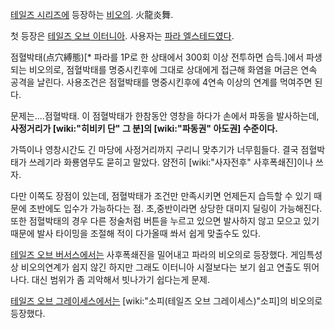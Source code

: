 [[테일즈 시리즈]]에 등장하는 [[비오의]]. 火龍炎舞.

첫 등장은 [[테일즈 오브 이터니아]]. 사용자는 [[파라 엘스테드]]였다.

점혈박태(点穴縛態)[* 파라를 1P로 한 상태에서 300회 이상 전투하면 습득.]에서 파생되는 비오의로, 점혈박태를 명중시킨후에 그대로 상대에게 접근해 화염을 머금은 연속 공격을 날린다. 사용조건은 점혈박태를 명중시킨후에 4연속 이상의 연계를 먹여주면 된다.

문제는....점혈박태. 이 점혈박태가 한참동안 영창을 하다가 손에서 파동을 발사하는데, '''사정거리가 [wiki:"히비키 단" 그 분]의 [wiki:"파동권" 아도권] 수준이다.'''

가뜩이나 영창시간도 긴 마당에 사정거리까지 구리니 맞추기가 너무힘들다. 결국 점혈박태가 쓰레기라 화룡염무도 묻히고 말았다. 얌전히 [wiki:"사자전후" 사후폭쇄진]이나 쓰자.

다만 이쪽도 장점이 있는데, 점혈박태가 조건만 만족시키면 언제든지 습득할 수 있기 때문에 초반에도 입수가 가능하다는 점. 초,중반이라면 상당한 대미지 딜링이 가능해진다. 또한 점혈박태의 경우 다른 정술처럼 버튼을 누르고 있으면 발사하지 않고 모으고 있기 때문에 발사 타이밍을 조절해 적이 다가올때 쏴서 쉽게 맞출수도 있다.

[[테일즈 오브 버서스]]에서는 사후폭쇄진을 밀어내고 파라의 비오의로 등장했다. 게임특성상 비오의연계가 쉽지 않긴 하지만 그래도 이터니아 시절보다는 보기 쉽고 연출도 뛰어나다. 대신 범위가 좀 괴악해서 빗나가기 쉽다는게 문제.

[[테일즈 오브 그레이세스]]에서는 [wiki:"소피(테일즈 오브 그레이세스)"소피]의 비오의로 등장했다.
